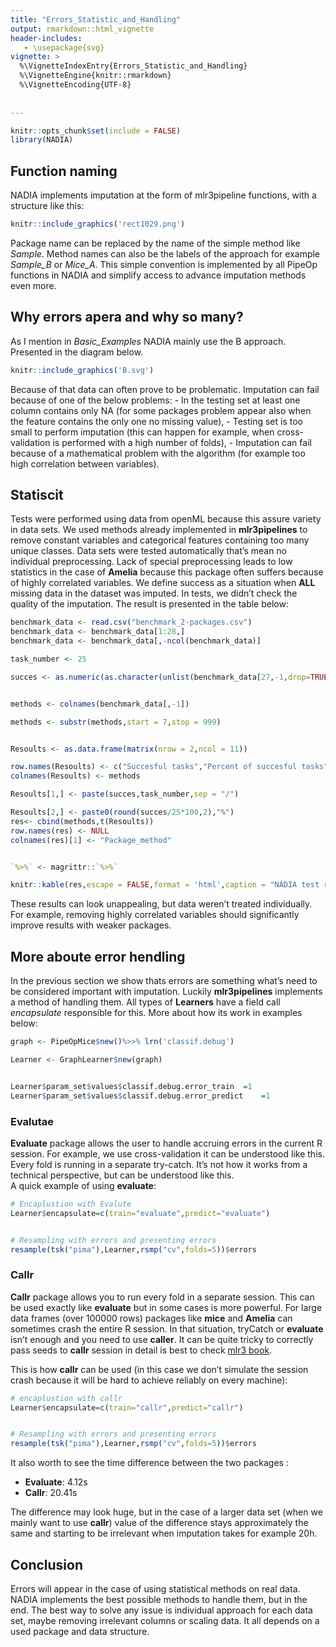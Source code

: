 ```yaml
---
title: "Errors_Statistic_and_Handling"
output: rmarkdown::html_vignette
header-includes:
   - \usepackage{svg}
vignette: >
  %\VignetteIndexEntry{Errors_Statistic_and_Handling}
  %\VignetteEngine{knitr::rmarkdown}
  %\VignetteEncoding{UTF-8}
  
  
---
```

 

```r
knitr::opts_chunk$set(include = FALSE)
library(NADIA)
```

## Function naming 
NADIA implements imputation at the form of mlr3pipeline functions, with a structure like this:
```r
knitr::include_graphics('rect1029.png')
```

Package name can be replaced by the name of the simple method like *Sample*. Method names can also be the labels of the approach for example *Sample_B* or *Mice_A*. This simple convention is implemented by all PipeOp functions in NADIA and simplify access to advance imputation methods even more.

## Why errors apera and why so many? 



As I mention in *Basic_Examples* NADIA mainly use the B approach. Presented in the diagram below.



```r
knitr::include_graphics('B.svg')
```



 Because of that data can often prove to be problematic. Imputation can fail because of one of the below problems:
- In the testing set at least one column contains only NA (for some packages problem appear also when the feature contains the only one no missing value),
- Testing set is too small to perform imputation (this can happen for example, when cross-validation is performed with a high number of folds),
- Imputation can fail because of a mathematical problem with the algorithm (for example too high correlation between variables).

## Statiscit 

Tests were performed using data from openML because this assure variety in data sets. We used methods already implemented in **mlr3pipelines** to remove constant variables and categorical features containing too many unique classes. Data sets were tested automatically that's mean no individual preprocessing. Lack of special preprocessing leads to low statistics in the case of **Amelia** because this package often suffers because of highly correlated variables. We define success as a situation when **ALL** missing data in the dataset was imputed. In tests, we didn't check the quality of the imputation. The result is presented in the table below:

```r

benchmark_data <- read.csv("benchmark_2-packages.csv")
benchmark_data <- benchmark_data[1:28,]
benchmark_data <- benchmark_data[,-ncol(benchmark_data)]

task_number <- 25

succes <- as.numeric(as.character(unlist(benchmark_data[27,-1,drop=TRUE])))


methods <- colnames(benchmark_data[,-1])

methods <- substr(methods,start = 7,stop = 999)


Resoults <- as.data.frame(matrix(nrow = 2,ncol = 11))

row.names(Resoults) <- c("Succesful tasks","Percent of succesful tasks")
colnames(Resoults) <- methods

Resoults[1,] <- paste(succes,task_number,sep = "/")

Resoults[2,] <- paste0(round(succes/25*100,2),"%")
res<- cbind(methods,t(Resoults))
row.names(res) <- NULL
colnames(res)[1] <- "Package_method"


`%>%` <- magrittr::`%>%`

knitr::kable(res,escape = FALSE,format = 'html',caption = "NADIA test results") %>% kableExtra::column_spec(1:3,bold=TRUE) %>% kableExtra::row_spec(c(1,9),color = "white",background = "#FF5733") %>% kableExtra::row_spec(c(2,4,5,11),color = "white",background = "#F5A9A9")
```

These results can look unappealing, but data weren't treated individually. For example, removing highly correlated variables should significantly improve results with weaker packages.

## More aboute error hendling 

In the previous section we show thats  errors are something what's need to be considered important with imputation. Luckily **mlr3pipelines** implements a method of handling them.
All types of **Learners** have a field call *encapsulate* responsible for this. More about how its work in examples below:

```r


graph <- PipeOpMice$new()%>>% lrn('classif.debug')

Learner <- GraphLearner$new(graph)


Learner$param_set$values$classif.debug.error_train	=1 
Learner$param_set$values$classif.debug.error_predict	=1 
```



### Evalutae 
**Evaluate** package allows the user to handle accruing errors in the current R session. For example, we use cross-validation it can be understood like this. Every fold is running in a separate try-catch. It's not how it works from a technical perspective, but can be understood like this. \
A quick example of using **evaluate**:


```r

# Encaplustion with Evalute
Learner$encapsulate=c(train="evaluate",predict="evaluate")


# Resampling with errors and presenting errors
resample(tsk("pima"),Learner,rsmp("cv",folds=5))$errors

```
### Callr 


**Callr** package allows you to run every fold in a separate session. This can be used exactly like **evaluate** but in some cases is more powerful. For large data frames (over 100000 rows) packages like **mice** and **Amelia** can sometimes crash the entire R session. In that situation, tryCatch or **evaluate** isn't enough and you need to use **caller**.
It can be quite tricky to correctly pass seeds to **callr** session in detail is best to check [mlr3 book](https://mlr3book.mlr-org.com/error-handling.html).


This is how **callr** can be used (in this case we don't simulate the session crash because it will be hard to achieve reliably on every machine):
 
```r

# encaplustion with callr
Learner$encapsulate=c(train="callr",predict="callr")


# Resampling with errors and presenting errors
resample(tsk("pima"),Learner,rsmp("cv",folds=5))$errors


```


It also worth to see  the time difference between the two packages :\ 
 
 - **Evaluate**: 4.12s
 - **Callr**: 20.41s 

The difference may look huge, but in the case of a larger data set (when we mainly want to use **callr**) value of the difference stays approximately the same and starting to be irrelevant when imputation takes for example 20h.

## Conclusion 
Errors will appear in the case of using statistical methods on real data. NADIA implements the best possible methods to handle them, but in the end. The best way to solve any issue is individual approach for each data set, maybe removing irrelevant columns or scaling data. It all depends on a used package and data structure.
